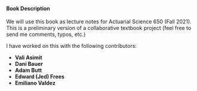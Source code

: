 
<!-- # Preface {-} -->

#### Book Description {-}

We will use this book as lecture notes for Actuarial Science 650 (Fall 2021). This is a preliminary version of a collaborative textbook project (feel free to send me comments, typos, etc.)

I have worked on this with the following contributors:

- **Vali Asimit**
- **Dani Bauer**
- **Adam Butt**
- **Edward (Jed) Frees** 
- **Emiliano Valdez**
